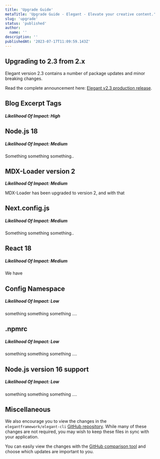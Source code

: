 ```yaml
---
title: 'Upgrade Guide'
metaTitle: 'Upgrade Guide - Elegant - Elevate your creative content.'
slug: 'upgrade'
status: 'published'
author:
  name: ''
description: ''
publishedAt: '2023-07-17T11:09:59.143Z'
---
```


## Upgrading to 2.3 from 2.x

Elegant version 2.3 contains a number of package updates and minor breaking changes.

Read the complete announcement here: [Elegant v2.3 production release](https://www.elegantframework.com/blog/2023-07-14-elegant-v2-3-production).

## Blog Excerpt Tags

##### ***Likelihood Of Impact: High***

## Node.js 18

##### ***Likelihood Of Impact: Medium***

Something something something..

## **MDX-Loader version 2**

***Likelihood Of Impact: Medium***

MDX-Loader has been upgraded to version 2, and with that

## Next.config.js

##### ***Likelihood Of Impact: Medium***

Something something something..

## React 18

##### ***Likelihood Of Impact: Medium***

We have

## Config Namespace

##### ***Likelihood Of Impact: Low***

something something something ....

## .npmrc

##### ***Likelihood Of Impact: Low***

something something something ....

## Node.js version 16 support

##### ***Likelihood Of Impact: Low***

something something something ....

## Miscellaneous

We also encourage you to view the changes in the `elegantframework/elegant-cli` [GitHub repository](https://github.com/elegantframework/elegant-cli). While many of these changes are not required, you may wish to keep these files in sync with your application.

You can easily view the changes with the [GitHub comparison tool](https://github.com/elegantframework/elegant-cli/compare/v2.2-stable…v2.3) and choose which updates are important to you.



